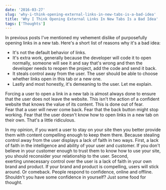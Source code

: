 ```yaml
---
date: '2016-03-27'
slug: 'why-i-think-opening-external-links-in-new-tabs-is-a-bad-idea'
title: 'Why I Think Opening External Links In New Tabs Is a Bad Idea'
tags: ['Thoughts']
---
```


In previous posts I've mentioned my vehement dislike of purposefully opening links in a new tab. Here's a short list of reasons why it's a bad idea:

- It's not the default behavior of links.
- It's extra work, generally because the developer will code it to open normally, someone will see it and say that's wrong and then the developer needs to reopen the project, add the code and send it back.
- It steals control away from the user. The user should be able to choose whether links open in this tab or a new one.
- Lastly and most honestly, it's demeaning to the user. Let me explain.

Forcing a user to open a link in a new tab is almost always done to ensure that the user does not leave the website. This isn't the action of a confident website that knows the value of its content. This is done out of fear. Fear that a user will never come back. Fear that the back button might stop working. Fear that the user doesn't know how to open links in a new tab on their own. That's a little ridiculous.

In my opinion, if you want a user to stay on your site then you better provide them with content compelling enough to keep them there. Because stealing control away from the user displays a lack of faith in two ways. First, a lack of faith in the intelligence and ability of your user and customer. If you don't believe in your customer enough to trust them to know how to use your site, you should reconsider your relationship to the user. Second, exerting unnecessary control over the user is a lack of faith in your own brand and product. If your brand and product is compelling, users will stick around. Or comeback. People respond to confidence, online and offline. Shouldn't you have some confidence in yourself? Just some food for thought.
